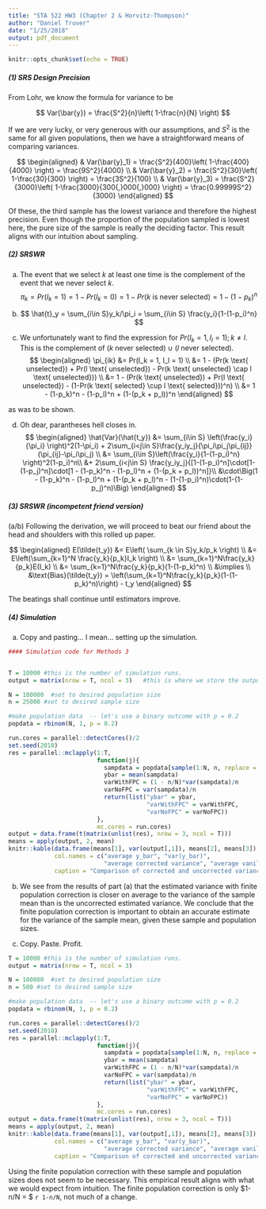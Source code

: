 ```yaml
---
title: "STA 522 HW3 (Chapter 2 & Horvitz-Thompson)"
author: "Daniel Truver"
date: "1/25/2018"
output: pdf_document
---
```


```r
knitr::opts_chunk$set(echo = TRUE)
```

##### (1) SRS Design Precision  

From Lohr, we know the formula for variance to be

$$
Var(\bar{y}) = \frac{S^2}{n}\left(  1-\frac{n}{N} \right)
$$

If we are very lucky, or very generous with our assumptions, and $S^2$ is the same for all given populations, then we have a straightforward means of comparing variances.

$$
\begin{aligned}
& Var(\bar{y}_1) = \frac{S^2}{400}\left(  1-\frac{400}{4000} \right) = \frac{9S^2}{4000} \\
& Var(\bar{y}_2) = \frac{S^2}{30}\left(  1-\frac{30}{300} \right) = \frac{3S^2}{100} \\
& Var(\bar{y}_3) = \frac{S^2}{3000}\left(  1-\frac{3000}{300{,}000{,}000} \right) = \frac{0.99999S^2}{3000}
\end{aligned}
$$ 

Of these, the third sample has the lowest variance and therefore the highest precision. Even though the proportion of the population sampled is lowest here, the pure size of the sample is really the deciding factor. This result aligns with our intuition about sampling.  

##### (2) SRSWR  

(a) The event that we select $k$ at least one time is the complement of the event that we never select $k$.
$$
\pi_k = Pr(I_k = 1) = 1 - Pr(I_k =0) =1 - Pr(k \text{ is never selected}) = 1-(1-p_k)^n
$$

(b) 
$$
\hat{t}_y = \sum_{i\in S}y_k/\pi_i = \sum_{i\in S} \frac{y_i}{1-(1-p_i)^n}
$$

(c) We unfortunately want to find the expression for $Pr(I_k = 1, I_l = 1); k\neq l$. This is the complement of ($k$ never selected) $\cup$ ($l$ never selected).
$$
\begin{aligned}
\pi_{ik} 
&= Pr(I_k = 1, I_l = 1) \\
&= 1 - (Pr(k \text{ unselected}) + Pr(l \text{ unselected}) - Pr(k \text{ unselected} \cap l \text{ unselected})) \\
&= 1 - (Pr(k \text{ unselected}) + Pr(l \text{ unselected}) - (1-Pr(k \text{ selected} \cup l \text{ selected}))^n) \\
&= 1 - (1-p_k)^n - (1-p_l)^n + (1-(p_k + p_l))^n 
\end{aligned}
$$

as was to be shown.  

(d) Oh dear, parantheses hell closes in.
$$
\begin{aligned}
\hat{Var}(\hat{t_y}) 
&= \sum_{i\in S} \left(\frac{y_i}{\pi_i} \right)^2(1-\pi_i) + 2\sum_{i<j\in S}\frac{y_iy_j}{\pi_i\pi_j\pi_{ij}}(\pi_{ij}-\pi_i\pi_j) \\
&= \sum_{i\in S}\left(\frac{y_i}{1-(1-p_i)^n}  \right)^2(1-p_i)^n\\ 
&+ 2\sum_{i<j\in S} \frac{y_iy_j}{[1-(1-p_i)^n]\cdot[1-(1-p_j)^n]\cdot[1 - (1-p_k)^n - (1-p_l)^n + (1-(p_k + p_l))^n]}\\
&\cdot\Big(1 - (1-p_k)^n - (1-p_l)^n + (1-(p_k + p_l)^n - (1-(1-p_i)^n)\cdot(1-(1-p_j)^n)\Big)
\end{aligned}
$$

##### (3) SRSWR (incompetent friend version)

(a/b) Following the derivation, we will proceed to beat our friend about the head and shoulders with this rolled up paper. 

$$
\begin{aligned}
E(\tilde{t_y}) 
&= E\left( \sum_{k \in S}y_k/p_k \right) \\
&= E\left(\sum_{k=1}^N \frac{y_k}{p_k}I_k  \right) \\
&= \sum_{k=1}^N\frac{y_k}{p_k}E(I_k) \\
&= \sum_{k=1}^N\frac{y_k}{p_k}(1-(1-p_k)^n) \\
&\implies \\
&\text{Bias}(\tilde{t_y}) = \left(\sum_{k=1}^N\frac{y_k}{p_k}(1-(1-p_k)^n)\right) - t_y
\end{aligned}
$$  

The beatings shall continue until estimators improve.   

##### (4) Simulation 

(a) Copy and pasting... I mean... setting up the simulation.

```r
#### Simulation code for Methods 3


T = 10000 #this is the number of simulation runs.
output = matrix(nrow = T, ncol = 3)   #this is where we store the output.  

N = 100000  #set to desired population size
n = 25000 #set to desired sample size

#make population data  -- let's use a binary outcome with p = 0.2
popdata = rbinom(N, 1, p = 0.2)  

run.cores = parallel::detectCores()/2
set.seed(2018)
res = parallel::mclapply(1:T, 
                         function(j){
                           sampdata = popdata[sample(1:N, n, replace = FALSE)]
                           ybar = mean(sampdata)
                           varWithFPC = (1 - n/N)*var(sampdata)/n
                           varNoFPC = var(sampdata)/n
                           return(list("ybar" = ybar, 
                                       "varWithFPC" = varWithFPC, 
                                       "varNoFPC" = varNoFPC))
                         },
                         mc.cores = run.cores)
output = data.frame(t(matrix(unlist(res), nrow = 3, ncol = T)))
means = apply(output, 2, mean)
knitr::kable(data.frame(means[1], var(output[,1]), means[2], means[3]),
             col.names = c("average y_bar", "var(y_bar)", 
                           "average corrected variance", "average vanilla variance"),
             caption = "Comparison of corrected and uncorrected variance (n = 25,000)")
```  


(b) We see from the results of part (a) that the estimated variance with finite population correction is closer on average to the variance of the sample mean than is the uncorrected estimated variance. We conclude that the finite population correction is important to obtain an accurate estimate for the variance of the sample mean, given these sample and population sizes.  

(c) Copy. Paste. Profit.

```r
T = 10000 #this is the number of simulation runs.
output = matrix(nrow = T, ncol = 3)  

N = 100000  #set to desired population size
n = 500 #set to desired sample size

#make population data  -- let's use a binary outcome with p = 0.2
popdata = rbinom(N, 1, p = 0.2)  

run.cores = parallel::detectCores()/2
set.seed(2018)
res = parallel::mclapply(1:T, 
                         function(j){
                           sampdata = popdata[sample(1:N, n, replace = FALSE)]
                           ybar = mean(sampdata)
                           varWithFPC = (1 - n/N)*var(sampdata)/n
                           varNoFPC = var(sampdata)/n
                           return(list("ybar" = ybar, 
                                       "varWithFPC" = varWithFPC, 
                                       "varNoFPC" = varNoFPC))
                         },
                         mc.cores = run.cores)
output = data.frame(t(matrix(unlist(res), nrow = 3, ncol = T)))
means = apply(output, 2, mean)
knitr::kable(data.frame(means[1], var(output[,1]), means[2], means[3]),
             col.names = c("average y_bar", "var(y_bar)", 
                           "average corrected variance", "average vanilla variance"),
             caption = "Comparison of corrected and uncorrected variance (n = 500)")
```  


Using the finite population correction with these sample and population sizes does not seem to be necessary. This empirical result aligns with what we would expect from intuition. The finite population correction is only $1-n/N = $ `r 1-n/N`, not much of a change.   


